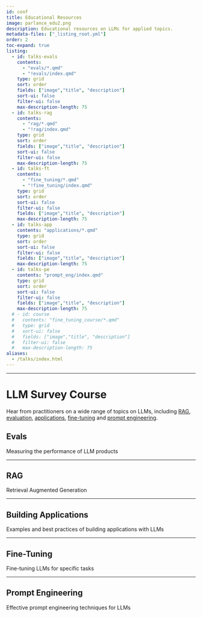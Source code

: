 ```yaml
---
id: conf
title: Educational Resources
image: parlance_edu2.png
description: Educational resources on LLMs for applied topics.
metadata-files: ["_listing_root.yml"]
order: 2
toc-expand: true
listing:
  - id: talks-evals
    contents: 
      - "evals/*.qmd"
      - "!evals/index.qmd"
    type: grid
    sort: order
    fields: ["image","title", "description"]
    sort-ui: false
    filter-ui: false
    max-description-length: 75
  - id: talks-rag
    contents: 
      - "rag/*.qmd"
      - "!rag/index.qmd"
    type: grid
    sort: order
    fields: ["image","title", "description"]
    sort-ui: false
    filter-ui: false
    max-description-length: 75
  - id: talks-ft
    contents: 
      - "fine_tuning/*.qmd"
      - "!fine_tuning/index.qmd"
    type: grid
    sort: order
    sort-ui: false
    filter-ui: false
    fields: ["image","title", "description"]
    max-description-length: 75
  - id: talks-app
    contents: "applications/*.qmd"
    type: grid
    sort: order
    sort-ui: false
    filter-ui: false
    fields: ["image","title", "description"]
    max-description-length: 75
  - id: talks-pe
    contents: "prompt_eng/index.qmd"
    type: grid
    sort: order
    sort-ui: false
    filter-ui: false
    fields: ["image","title", "description"]
    max-description-length: 75
  # - id: course
  #   contents: "fine_tuning_course/*.qmd"
  #   type: grid
  #   sort-ui: false
  #   fields: ["image","title", "description"]
  #   filter-ui: false
  #   max-description-length: 75
aliases:
  - /talks/index.html
---
```


---

<!-- # Course: Fine-Tuning LLMs with Practical Applications
This is a 4-part course on end-to-end fine-tuning with Axolotl, including a deep dive into evaluation and serving models.  A real-world case study will be used to demonstrate the concepts.

:::{#course}
::: 

_Note that there is additional content on fine-tuning in the [Fine-Tuning](#fine-tuning) section of the survey course below._

-->


# LLM Survey Course

Hear from practitioners on a wide range of topics on LLMs, including [RAG](#rag), [evaluation](#evals), [applications](#building-applications), [fine-tuning](#fine-tuning) and [prompt engineering](#prompt-engineering).

## Evals

Measuring the performance of LLM products

:::{#talks-evals}
:::

---

## RAG

Retrieval Augmented Generation

:::{#talks-rag}
:::



---

## Building Applications

Examples and best practices of building applications with LLMs

:::{#talks-app}
:::

---

## Fine-Tuning

Fine-tuning LLMs for specific tasks

:::{#talks-ft}
:::

---

## Prompt Engineering


Effective prompt engineering techniques for LLMs

:::{#talks-pe}
:::

<center><script async data-uid="6379a28bdb" src="https://hamel.ck.page/6379a28bdb/index.js"></script></center>